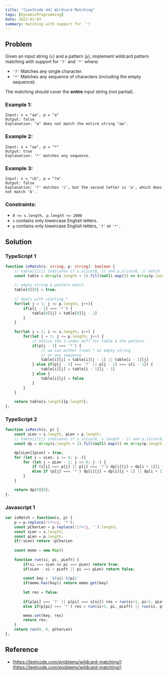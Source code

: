 ```yaml
---
title: "[LeetCode 44] Wildcard Matching"
tags: [DynamicProgramming]
date: 2022-01-03
summary: matching with support for `'?
---
```


## Problem

Given an input string (`s`) and a pattern (`p`), implement wildcard pattern
matching with support for `'?'` and `'*'` where:

- `'?'` Matches any single character.
- `'*'` Matches any sequence of characters (including the empty sequence).

The matching should cover the **entire** input string (not partial).
 
### Example 1:

```
Input: s = "aa", p = "a"
Output: false
Explanation: "a" does not match the entire string "aa".
```

### Example 2:

```
Input: s = "aa", p = "*"
Output: true
Explanation: '*' matches any sequence.
```

### Example 3:

```
Input: s = "cb", p = "?a"
Output: false
Explanation: '?' matches 'c', but the second letter is 'a', which does not match 'b'.
```

### Constraints:

- `0 <= s.length, p.length <= 2000`
- `s` contains only lowercase English letters.
- `p` contains only lowercase English letters, `'?'` or `'*'`.

## Solution

### TypeScript 1

```typescript
function isMatch(s: string, p: string): boolean {
    // table[i][j] indicates if s.slice(0, i) and p.slice(0, j) match
    const table = Array(s.length + 1).fill(null).map(() => Array(p.length + 1).fill(false))
    
    // empty string & pattern match
    table[0][0] = true;
    
    // deals with starting *
    for(let j = 1; j <= p.length; j++){
        if(p[j - 1] === '*') {
            table[0][j] = table[0][j - 1]
        }
    }
    
    for(let i = 1; i <= s.length; i++) {
        for(let j = 1; j <= p.length; j++) {
            // notice the 1-index diff for table & the pattern
            if(p[j - 1] === '*') {
                // we can either treat * as empty string
                // or any sequence
                table[i][j] = table[i][j - 1] || table[i - 1][j]
            } else if(p[j - 1] === '?' || p[j - 1] === s[i - 1]) {
                table[i][j] = table[i - 1][j - 1]
            } else {
                table[i][j] = false
            }
        }
    }
    
    return table[s.length][p.length];
};
```

### TypeScript 2

```typescript
function isMatch(s, p) {
	const sLen = s.length, pLen = p.length;
    // table[i][j] indicates if s.slice(0, s.length - i) and p.slice(0, p.length - j) match
	const dp = Array(s.length + 2).fill(null).map(() => Array(p.length + 2).fill(false))

	dp[sLen][pLen] = true;
	for (let i = sLen; i >= 0; i--){
		for (let j = pLen - 1; j >= 0; j--) {
			if (s[i] === p[j] || p[j] === '?') dp[i][j] = dp[i + 1][j + 1];
			else if (p[j] === '*') dp[i][j] = dp[i][j + 1] || dp[i + 1][j] || dp[i + 1][j + 1];
		}
	}

	return dp[0][0];
};
```

### Javascript 1

```javascript
var isMatch = function(s, p) {
    p = p.replace(/\*+/g, '*');
    const pCharLen = p.replace(/\*+/g, '').length;
    const sLen = s.length;
    const pLen = p.length;
    if(!sLen) return !pCharLen 
    
    const memo = new Map()
    
    function run(si, pi, pLeft) {
        if(si === sLen && pi === pLen) return true;
        if(sLen - si < pLeft || pi === pLen) return false;
        
        const key = `${si}-${pi}`
        if(memo.has(key)) return memo.get(key)
        
        let res = false;
        
        if(p[pi] === '?' || p[pi] === s[si]) res = run(si+1, pi+1, pLeft-1)
        else if(p[pi] === '*') res = run(si+1, pi, pLeft) || run(si, pi+1, pLeft)

        memo.set(key, res)
        return res;
    }
    return run(0, 0, pCharLen)
};
```

## Reference

- [https://leetcode.com/problems/wildcard-matching/](https://leetcode.com/problems/wildcard-matching/)